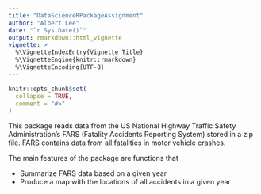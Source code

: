 ```yaml
---
title: "DataScienceRPackageAssignment"
author: "Albert Lee"
date: "`r Sys.Date()`"
output: rmarkdown::html_vignette
vignette: >
  %\VignetteIndexEntry{Vignette Title}
  %\VignetteEngine{knitr::rmarkdown}
  %\VignetteEncoding{UTF-8}
---
```


```r
knitr::opts_chunk$set(
  collapse = TRUE,
  comment = "#>"
)
```

This package reads data from the US National Highway Traffic Safety Administration's FARS (Fatality Accidents Reporting System) stored in a zip file. FARS contains data from all fatalities in motor vehicle crashes.

The main features of the package are functions that

- Summarize FARS data based on a given year
- Produce a map with the locations of all accidents in a given year
